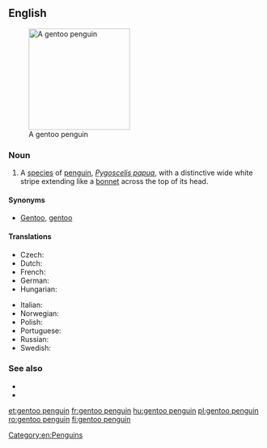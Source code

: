 ==English==
[[Image:Pygoscelis papua.jpg|200px|thumb|right|A gentoo penguin]]

===Noun===
{{en-noun|head=[[gentoo]] [[penguin]]}}

# A [[species]] of [[penguin]], ''[[Pygoscelis papua]]'', with a distinctive wide white stripe extending like a [[bonnet]] across the top of its head.

====Synonyms====
* [[Gentoo]], [[gentoo]]

====Translations====
{{trans-top|penguin}}
* Czech: {{t|cs|tučňák oslí}}
* Dutch: {{t|nl|ezelspinguïn}}
* French: {{t+|fr|manchot papou|m}}
* German: {{t+|de|Eselspinguin|m}}
* Hungarian: {{t+|hu|szamárpingvin}}
{{trans-mid}}
* Italian: {{t|it|pinguino papua|m}}
* Norwegian: {{t|no|bøylepingvin}}
* Polish: {{t|pl|pingwin białobrewy}}
* Portuguese: {{t|pt|pinguim-gentoo}}
* Russian: {{t|ru|папуа́нский пингви́н|m|sc=Cyrl}}
* Swedish: {{t|sv|åsnepingvin}}
{{trans-bottom}}

===See also===
* {{pedia}}
* {{specieslite|Pygoscelis papua}}
[[Category:en:Penguins]]

[[et:gentoo penguin]]
[[fr:gentoo penguin]]
[[hu:gentoo penguin]]
[[pl:gentoo penguin]]
[[ro:gentoo penguin]]
[[fi:gentoo penguin]]
